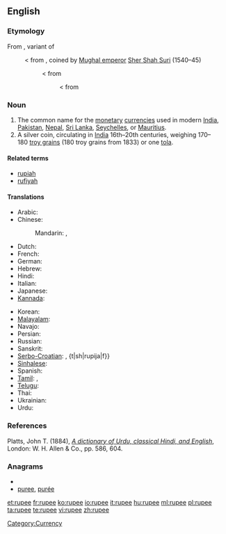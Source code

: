==English==
{{wikipedia}}
===Etymology===
From {{etyl|hi}} {{term|रुपीया|tr=rupīyā|lang=hi|sc=Deva}}, variant of {{term|रुपया|lang=hi|tr=rupayā|sc=Deva}}
:< from {{etyl|ur}} {{term|رپيا|lang=ur|sc=ur-Arab|tr=rupayā}}, coined by [[w:Mughal Empire|Mughal emperor]] [[w:Sher Shah Suri|Sher Shah Suri]] (1540–45)
::< from {{etyl|sa}} {{term|रूप्यकं|lang=sa|sc=Deva|tr=rūpyakam||[[silver]] [[coin]]}}
:::< from {{etyl|sa}} {{term|रूप्य|lang=sa|sc=Deva|tr=rūpya||[[wrought]] silver}}

===Noun===
{{en-noun}}

# The common name for the [[monetary]] [[currency|currencies]] used in modern [[India]], [[Pakistan]], [[Nepal]], [[Sri Lanka]], [[Seychelles]], or [[Mauritius]].
# A silver coin, circulating in [[India]] 16th–20th centuries, weighing 170–180&nbsp;[[troy grain]]s (180&nbsp;troy grains from 1833) or one [[tola]].

====Related terms====
* [[rupiah]]
* [[rufiyah]]

====Translations====
{{trans-top|monetary currency}}
* Arabic: {{t|ar|روپیہ|m|tr=ruupi|sc=Arab}}
* Chinese:
*: Mandarin: {{t|zh|盧比|sc=Hani}},  {{t|zh|卢比|tr=lúbǐ|sc=Hani}}
* Dutch: {{t|nl|roepie|m}}
* French: {{t+|fr|roupie|f}}
* German: {{t|de|Rupie|f}}
* Hebrew: {{t|he|רופי|sc=Hebr}}
* Hindi: {{t-|hi|रुपया|m|tr=rupyā|xs=Hindi}}
* Italian: {{t-|it|rupia|f}}
* Japanese: {{t|ja|ルピー|tr=rupī|sc=Jpan}}
* [[Kannada]]: {{t|kn|ರೂಪಾಯಿ|sc=Knda}}
{{trans-mid}}
* Korean: {{t|ko|루피|tr=rupi|sc=Kore}}
* [[Malayalam]]: {{t|ml|ശ്രൂപ|sc=Mlym}}
* Navajo: {{tø|nv|róópii}}
* Persian: {{t|fa|روپیہ|sc=fa-Arab}}
* Russian: {{t|ru|рупия|f|tr=rúpija|sc=Cyrl}}
* Sanskrit: {{t|sa|रूप्यकम्|tr=rupyakam|sc=Deva}}
* [[Serbo-Croatian]]: {{t|sh|рупија|sc=Cyrl}}, {t|sh|rupija|f}}
* [[Sinhalese]]: {{t|si|රුපියල|tr=rupiyal|sc=Sinh}}
* Spanish: {{t+|es|rupia|f}}
* [[Tamil]]: {{t|ta|உரூபாய்|tr=urūpāy|xs=Tamil}}, {{t+|ta|ரூபாய்|tr=rūpāy|xs=Tamil}}
* [[Telugu]]: {{t|te|రూపాయలు|sc=Telu}}
* Thai: {{t|th|รูปี|sc=Thai}}
* Ukrainian: {{t|uk|рупія|f|tr=rúpija|sc=Cyrl}}
* Urdu: {{t|ur|روپیہ|tr=rupyā|xs=Urdu}}
{{trans-bottom}}

===References===
Platts, John T. (1884), ''[http://dsal.uchicago.edu/cgi-bin/philologic/contextualize.pl?p.4.platts.1549194 A dictionary of Urdu, classical Hindi, and English]'', London: W. H. Allen & Co., pp. 586, 604.

===Anagrams===
* {{alphagram|eepru}}
* [[puree#English|puree]], [[purée#English|purée]]

[[Category:Currency]]

[[et:rupee]]
[[fr:rupee]]
[[ko:rupee]]
[[io:rupee]]
[[it:rupee]]
[[hu:rupee]]
[[ml:rupee]]
[[pl:rupee]]
[[ta:rupee]]
[[te:rupee]]
[[vi:rupee]]
[[zh:rupee]]